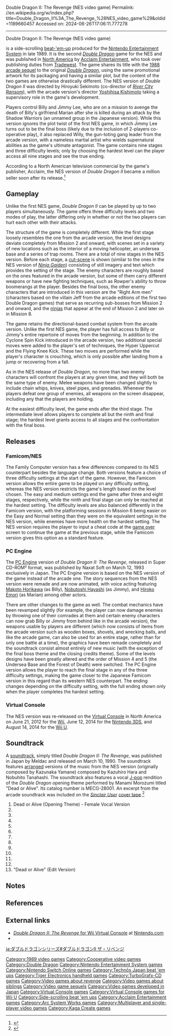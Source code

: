Double Dragon II: The Revenge (NES video game)
Permalink: //en.wikipedia.org/w/index.php?title=Double_Dragon_II%3A_The_Revenge_%28NES_video_game%29&oldid=1189660457
Accessed on: 2024-06-26T17:06:11.777278



------
Double Dragon II: The Revenge (NES video game)
{{Use mdy dates|date=October 2020}}
{{more citations needed|date=July 2015}}
{{Infobox video game
| title = Double Dragon II: The Revenge
| image = NES_Double_Dragon_II_packaging_front.jpg
| developer = [[Technōs Japan]]
| publisher = {{Collapsible list|title=Technōs Japan|titlestyle=font-weight:normal;font-size:12px;background:transparent;text-align:left|'''Famicom/NES'''{{vgrelease|JP|Technōs Japan|NA|[[Acclaim Entertainment]]}}'''PC Engine'''
{{vgrelease|JP|[[Naxat Soft]]}}
{{vgrelease|JP|[[Arc System Works]]|NA|[[Aksys Games]]}}
}}
| composer = Kazunaka Yamane
| designer = 
| artist = Koji Ogata<br>Nobuyuki Sawada
| director = Hiroyuki Sekimoto
| released ='''NES/Famicom'''{{vgrelease|JP|December 22, 1989|NA|January 1990|PAL|1990}}'''Super CD-ROM²'''{{vgrelease|JP|March 12, 1993}}
| genre = [[Beat 'em up]]
| modes = [[Single player]], [[Cooperative video game|Cooperative]]
| platforms = [[Nintendo Entertainment System|NES/Famicom]]<br>[[Super CD-ROM²|PC Engine Super CD-ROM²]]
| series = ''[[Double Dragon (series)|Double Dragon]]''
}}

{{nihongo foot|'''''Double Dragon II: The Revenge'''''|ダブルドラゴンII ザ・リベンジ|Daburu Doragon II: Za Ribenji|lead=yes|group=lower-alpha}} is a side-scrolling [[beat-'em-up]] produced for the [[Nintendo Entertainment System]] in late 1989. It is the second ''[[Double Dragon (series)|Double Dragon]]'' game for the NES and was published in [[North America]] by [[Acclaim Entertainment]], who took over publishing duties from [[Tradewest]]. The game shares its title with the [[Double Dragon II: The Revenge|1988 arcade sequel]] to the original ''[[Double Dragon (video game)|Double Dragon]]'', using the same promotional artwork for its packaging and having a similar plot, but the content of the two games are otherwise drastically different. The NES version of ''Double Dragon II'' was directed by Hiroyuki Sekimoto (co-director of ''[[River City Ransom]]''), with the arcade version's director [[Yoshihisa Kishimoto]] taking a supervisory role in the game's development.

Players control Billy and Jimmy Lee, who are on a mission to avenge the death of Billy's girlfriend Marian after she is killed during an attack by the Shadow Warriors (an unnamed group in the Japanese version). While this version ignores the plot twist of the first NES game, in which Jimmy Lee turns out to be the final boss (likely due to the inclusion of 2-players co-operative play), it also replaced Willy, the gun-toting gang leader from the arcade version, with a nameless martial artist who wields supernatural abilities as the game's ultimate antagonist. The game contains nine stages and three difficulty levels; only by choosing the hardest level can the player access all nine stages and see the true ending.

According to a North American television commercial by the game's publisher, Acclaim, the NES version of ''Double Dragon II'' became a million seller soon after its release.<ref>{{Cite web|url=https://www.youtube.com/watch?v=hLMyebWXL7c|title = - YouTube|website = [[YouTube]]}}</ref>

==Gameplay==

Unlike the first NES game, ''Double Dragon II'' can be played by up to two players simultaneously. The game offers three difficulty levels and two modes of play, the latter differing only in whether or not the two players can hurt each other with their attacks.

The structure of the game is completely different. While the first stage loosely resembles the one from the arcade version, the level designs deviate completely from Mission 2 and onward, with scenes set in a variety of new locations such as the interior of a moving helicopter, an undersea base and a series of trap rooms. There are a total of nine stages in the NES version. Before each stage, a [[cut-scene]] is shown (similar to the ones in the NES version of ''[[Ninja Gaiden (Nintendo Entertainment System)|Ninja Gaiden]]'') consisting of still imagery and text which provides the setting of the stage. The enemy characters are roughly based on the ones featured in the arcade version, but some of them carry different weapons or have new fighting techniques, such as Rowper's ability to throw boomerangs at the player. Besides the final boss, the other enemy characters that are introduced in this version are the "Right Arm men" (characters based on the villain Jeff from the arcade editions of the first two Double Dragon games) that serve as recurring sub-bosses from Mission 2 and onward, and the [[ninja]]s that appear at the end of Mission 2 and later on in Mission 8.

The game retains the directional-based combat system from the arcade version. Unlike the first NES game, the player has full access to Billy or Jimmy's entire repertoire of moves from the beginning. In addition to the Cyclone Spin Kick introduced in the arcade version, two additional special moves were added to the player's set of techniques, the Hyper Uppercut and the Flying Knee Kick. These two moves are performed while the player's character is crouching, which is only possible after landing from a jump or recovering from a fall.

As in the NES release of ''Double Dragon'', no more than two enemy characters will confront the players at any given time, and they will both be the same type of enemy. Melee weapons have been changed slightly to include chain whips, knives, steel pipes, and grenades. Whenever the players defeat one group of enemies, all weapons on the screen disappear, including any that the players are holding.

At the easiest difficulty level, the game ends after the third stage. The intermediate level allows players to complete all but the ninth and final stage; the hardest level grants access to all stages and the confrontation with the final boss.

==Releases==

===Famicom/NES===
The Family Computer version has a few differences compared to its NES counterpart besides the language change. Both versions feature a choice of three difficulty settings at the start of the game. However, the Famicom version allows the entire game to be played on any difficulty setting, whereas the NES version restricts the game's length based on the level chosen. The easy and medium settings end the game after three and eight stages, respectively, while the ninth and final stage can only be reached at the hardest setting. The difficulty levels are also balanced differently in the Famicom version, with the platforming sessions in Mission 6 being easier on the Easy and Normal setting than they were on the equivalent settings in the NES version, while enemies have more health on the hardest setting. The NES version requires the player to input a cheat code at the [[game over]] screen to continue the game at the previous stage, while the Famicom version gives this option as a standard feature.

===PC Engine===
The [[TurboGrafx-16|PC Engine]] version of ''Double Dragon II: The Revenge'', released in Super CD-ROM² format, was published by Naxat Soft on March 12, 1993 exclusively in Japan. The PC Engine version is based on the NES version of the game instead of the arcade one. The story sequences from the NES version were remade and are now animated, with voice acting featuring [[Ryō Horikawa|Makoto Horikawa]] (as Billy), [[Nobutoshi Canna|Nobutoshi Hayashi]] (as Jimmy), and [[Hiroko Emori]] (as Marian) among other actors.

There are other changes to the game as well. The combat mechanics have been revamped slightly (for example, the player can now damage enemies by throwing one of their comrades at them and certain enemy characters can now grab Billy or Jimmy from behind like in the arcade version), the weapons usable by players are different (which now consists of items from the arcade version such as wooden boxes, shovels, and wrecking balls, and like the arcade game, can also be used for an entire stage, rather than for only one battle at a time), the graphics have been remade completely and the soundtrack consist almost entirely of new music (with the exception of the final boss theme and the closing credits theme). Some of the levels designs have been greatly altered and the order of Mission 4 and 5 (the Undersea Base and the Forest of Death) were switched. The PC Engine version allows the player to reach the final stage in any of the three difficulty settings, making the game closer to the Japanese Famicom version in this regard than its western NES counterpart. The ending changes depending on the difficulty setting, with the full ending shown only when the player completes the hardest setting.

===Virtual Console===
The NES version was re-released on the [[Virtual Console]] in North America on June 21, 2012 for the [[Wii]], June 12, 2014 for the [[Nintendo 3DS]], and August 14, 2014 for the [[Wii U]].

==Soundtrack==
A [[soundtrack]], simply titled ''Double Dragon II: The Revenge'', was published in Japan by Meldac and released on March 10, 1990. The soundtrack features [[arrangement|arranged]] versions of the music from the NES version (originally composed by Kazunaka Yamane) composed by Kazuhiro Hara and Nobuhito Tanahashi. The soundtrack also features a vocal [[J-pop]] rendition of the ''Double Dragon'' opening theme performed by Manami Morozumi titled "Dead or Alive".  Its catalog number is MECG-28001. An excerpt from the arcade soundtrack was included on the ''[[Sinclair User]]'' [[cover tape]].<ref>{{Cite web|url=http://vgmdb.net/album/22035|title = 6 Amazing Coin-Op Soundtracks from Virgin Games - VGMDB}}</ref>

# Dead or Alive (Opening Theme) - Female Vocal Version
# {{nihongo|"The Vengeful Demon Has Began to Move" (Mission 1)|動き出した復讐鬼|Ugokidashita Fukushū Oni}}
# {{nihongo|"A Quiet Pursuit" (Mission 2) |静かなる追跡|Shizukanaru Tsuiseki}}
# {{nihongo|"Tension at the Night Sky" (Mission 3)|緊迫の夜空|Kinpaku no Yozora}}
# {{nihongo|"A Pleasant Advance to the Morning Glow" (Mission 4)|朝焼けの快進撃|Asayake no Kaishingeki}}
# {{nihongo|"Escape to the Forest" (Mission 5)|森を抜けて|Mori o Nukete}}
# {{nihongo|"Wicked God" (Mission 6)|邪神|Jashin}}
# {{nihongo|"Breaking the Barrier" (Mission 7)|難関突破|Nankan Toppa}}
# {{nihongo|"Enter to the Enemy's Base (Mission 8)|敵基地を行く|Teki Kichi o Iku}}
# {{nihongo|"Roar of the Twin Dragons" (Fight of Fate)|双龍の雄叫び|Sōryū no Otakebi }}
# {{nihongo|"Miracle of the Twin Dragons" (After the Battle)|双龍の奇跡|Sōryū no Kiseki}}
# {{nihongo|"Sweet Memories" (Ending Theme)|懐かしき思い出|Natsukashiki Omoide}}
# "Dead or Alive" (Edit Version)

== Notes ==
{{notelist}}

==References==
{{reflist}}

==External links==
*[https://www.nintendo.com/games/detail/UuXX8OZFLChK4rU9eUALRvYbJRnwHq_b ''Double Dragon II: The Revenge'' for Wii Virtual Console] at [[Nintendo.com]]
*{{moby game|id=/double-dragon-ii-the-revenge}}

{{Double Dragon series}}

[[Category:1989 video games]]
[[Category:Cooperative video games]]
[[Category:Double Dragon]]
[[Category:Nintendo Entertainment System games]]
[[Category:Nintendo Switch Online games]]
[[Category:Technōs Japan beat 'em ups]]
[[Category:Tiger Electronics handheld games]]
[[Category:TurboGrafx-CD games]]
[[Category:Video games about revenge]]
[[Category:Video games about siblings]]
[[Category:Video game sequels]]
[[Category:Video games developed in Japan]]
[[Category:Virtual Console games]]
[[Category:Virtual Console games for Wii U]]
[[Category:Side-scrolling beat 'em ups]]
[[Category:Acclaim Entertainment games]]
[[Category:Arc System Works games]]
[[Category:Multiplayer and single-player video games]]
[[Category:Kaga Create games]]

[[ja:ダブルドラゴンシリーズ#ダブルドラゴンII ザ・リベンジ]]